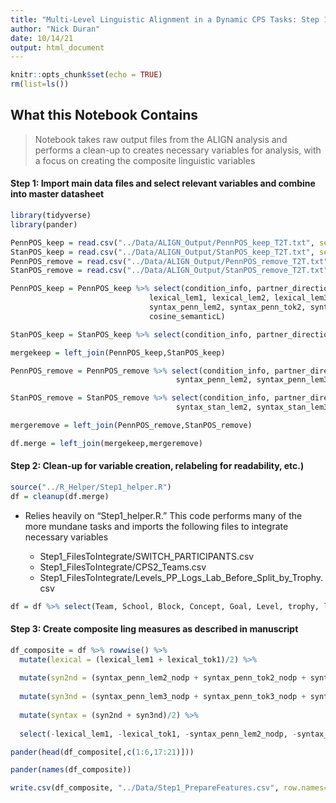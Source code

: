 ```yaml
---
title: "Multi-Level Linguistic Alignment in a Dynamic CPS Tasks: Step 1 Features"
author: "Nick Duran"
date: 10/14/21
output: html_document
---
```


```r
knitr::opts_chunk$set(echo = TRUE)
rm(list=ls())
```

## What this Notebook Contains

> Notebook takes raw output files from the ALIGN analysis and performs a clean-up to creates necessary variables for analysis, with a focus on creating the composite linguistic variables

#### Step 1: Import main data files and select relevant variables and combine into master datasheet

```r
library(tidyverse)
library(pander)
```

```r
PennPOS_keep = read.csv("../Data/ALIGN_Output/PennPOS_keep_T2T.txt", sep="\t")
StanPOS_keep = read.csv("../Data/ALIGN_Output/StanPOS_keep_T2T.txt", sep="\t")
PennPOS_remove = read.csv("../Data/ALIGN_Output/PennPOS_remove_T2T.txt", sep="\t")
StanPOS_remove = read.csv("../Data/ALIGN_Output/StanPOS_remove_T2T.txt", sep="\t")
```

```r
PennPOS_keep = PennPOS_keep %>% select(condition_info, partner_direction, time, utterance_length1, utterance_length2, 
                               lexical_lem1, lexical_lem2, lexical_lem3, lexical_tok1, lexical_tok2, lexical_tok3, 
                               syntax_penn_lem2, syntax_penn_tok2, syntax_penn_lem3, syntax_penn_tok3, 
                               cosine_semanticL)

StanPOS_keep = StanPOS_keep %>% select(condition_info, partner_direction, time, syntax_stan_lem2, syntax_stan_tok2, syntax_stan_lem3, syntax_stan_tok3)

mergekeep = left_join(PennPOS_keep,StanPOS_keep)
```

```r

PennPOS_remove = PennPOS_remove %>% select(condition_info, partner_direction, time, 
                                     syntax_penn_lem2, syntax_penn_lem3, syntax_penn_tok2, syntax_penn_tok3) %>% rename(syntax_penn_lem2_nodp = syntax_penn_lem2, syntax_penn_lem3_nodp = syntax_penn_lem3, syntax_penn_tok2_nodp = syntax_penn_tok2, syntax_penn_tok3_nodp = syntax_penn_tok3)

StanPOS_remove = StanPOS_remove %>% select(condition_info, partner_direction, time,
                                     syntax_stan_lem2, syntax_stan_lem3, syntax_stan_tok2, syntax_stan_tok3) %>% rename(syntax_stan_lem2_nodp = syntax_stan_lem2, syntax_stan_lem3_nodp = syntax_stan_lem3, syntax_stan_tok2_nodp = syntax_stan_tok2, syntax_stan_tok3_nodp = syntax_stan_tok3)

mergeremove = left_join(PennPOS_remove,StanPOS_remove)
```

```r
df.merge = left_join(mergekeep,mergeremove)
```

#### Step 2: Clean-up for variable creation, relabeling for readability, etc.)

```r
source("../R_Helper/Step1_helper.R")
df = cleanup(df.merge)
```

* Relies heavily on "Step1_helper.R." This code performs many of the more mundane tasks and imports the following files to integrate necessary variables

  * Step1_FilesToIntegrate/SWITCH_PARTICIPANTS.csv
  * Step1_FilesToIntegrate/CPS2_Teams.csv
  * Step1_FilesToIntegrate/Levels_PP_Logs_Lab_Before_Split_by_Trophy.csv

```r
df = df %>% select(Team, School, Block, Concept, Goal, Level, trophy, level_duration, relative_start_time, revisited, speaker_target, aligner_score, aligner_role, utter_order, utterlen_target, utterlen_aligner, semantic, lexical_lem1, lexical_tok1, syntax_penn_lem2_nodp, syntax_penn_tok2_nodp, syntax_stan_lem2_nodp, syntax_stan_tok2_nodp, syntax_penn_lem3_nodp, syntax_penn_tok3_nodp, syntax_stan_lem3_nodp, syntax_stan_tok3_nodp)
```

#### Step 3: Create composite ling measures as described in manuscript

```r
df_composite = df %>% rowwise() %>% 
  mutate(lexical = (lexical_lem1 + lexical_tok1)/2) %>%
  
  mutate(syn2nd = (syntax_penn_lem2_nodp + syntax_penn_tok2_nodp + syntax_stan_lem2_nodp + syntax_stan_tok2_nodp)/4) %>%
  
  mutate(syn3nd = (syntax_penn_lem3_nodp + syntax_penn_tok3_nodp + syntax_stan_lem3_nodp + syntax_stan_tok3_nodp)/4) %>%
  
  mutate(syntax = (syn2nd + syn3nd)/2) %>%
  
  select(-lexical_lem1, -lexical_tok1, -syntax_penn_lem2_nodp, -syntax_penn_tok2_nodp, -syntax_stan_lem2_nodp, -syntax_stan_tok2_nodp, -syntax_penn_lem3_nodp, -syntax_penn_tok3_nodp, -syntax_stan_lem3_nodp, -syntax_stan_tok3_nodp)

pander(head(df_composite[,c(1:6,17:21)]))

pander(names(df_composite))
```

```r
write.csv(df_composite, "../Data/Step1_PrepareFeatures.csv", row.names=FALSE)
```







